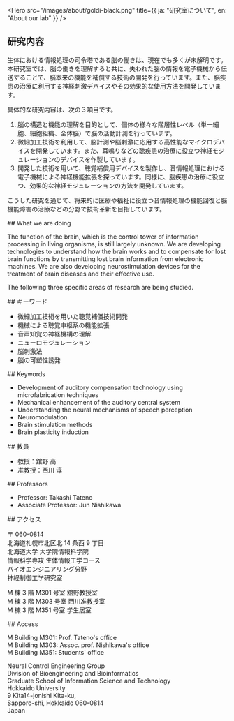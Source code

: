 <Hero
  src="/images/about/goldi-black.png"
  title={{ ja: "研究室について", en: "About our lab" }}
/>

<Ja>

## 研究内容

生体における情報処理の司令塔である脳の働きは、現在でも多くが未解明です。本研究室では、脳の働きを理解すると共に、失われた脳の情報を電子機械から伝送することで、脳本来の機能を補償する技術の開発を行っています。また、脳疾患の治療に利用する神経刺激デバイスやその効果的な使用方法を開発しています。

具体的な研究内容は、次の３項目です。

1. 脳の構造と機能の理解を目的として、個体の様々な階層性レベル（単一細胞、細胞組織、全体脳）で脳の活動計測を行っています。
2. 微細加工技術を利用して、脳計測や脳刺激に応用する高性能なマイクロデバイスを開発しています。また、耳鳴りなどの聴疾患の治療に役立つ神経モジュレーションのデバイスを作製しています。
3. 開発した技術を用いて、聴覚補償用デバイスを製作し、音情報処理における電子機械による神経機能拡張を探っています。同様に、脳疾患の治療に役立つ、効果的な神経モジュレーションの方法を開発しています。

こうした研究を通じて、将来的に医療や福祉に役立つ音情報処理の機能回復と脳機能障害の治療などの分野で技術革新を目指しています。

</Ja>

<En>
## What we are doing

The function of the brain, which is the control tower of information
processing in living organisms, is still largely unknown. We are developing
technologies to understand how the brain works and to compensate for lost
brain functions by transmitting lost brain information from electronic
machines. We are also developing neurostimulation devices for the treatment of
brain diseases and their effective use.

The following three specific areas of research are being studied.

</En>

<Ja>
## キーワード

- 微細加工技術を用いた聴覚補償技術開発
- 機械による聴覚中枢系の機能拡張
- 音声知覚の神経機構の理解
- ニューロモジュレーション
- 脳刺激法
- 脳の可塑性誘発

</Ja>

<En>
## Keywords

- Development of auditory compensation technology using microfabrication techniques
- Mechanical enhancement of the auditory central system
- Understanding the neural mechanisms of speech perception
- Neuromodulation
- Brain stimulation methods
- Brain plasticity induction

</En>

<Ja>
## 教員

- 教授：舘野 高
- 准教授：西川 淳

</Ja>

<En>
## Professors

- Professor: Takashi Tateno
- Associate Professor: Jun Nishikawa

</En>

<Ja>
## アクセス

〒 060-0814\
北海道札幌市北区北 14 条西 9 丁目\
北海道大学 大学院情報科学院\
情報科学専攻 生体情報工学コース\
バイオエンジニアリング分野\
神経制御工学研究室

M 棟 3 階 M301 号室 舘野教授室\
M 棟 3 階 M303 号室 西川准教授室\
M 棟 3 階 M351 号室 学生居室

</Ja>

<En>
## Access

M Building M301: Prof. Tateno's office\
M Building M303: Assoc. prof. Nishikawa's office\
M Building M351: Students' office

Neural Control Engineering Group\
Division of Bioengineering and Bioinformatics\
Graduate School of Information Science and Technology\
Hokkaido University\
9 Kita14-jonishi Kita-ku,\
Sapporo-shi, Hokkaido 060-0814\
Japan

</En>
